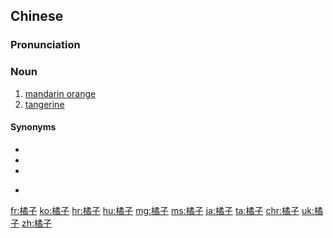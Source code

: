 ==Chinese==
{{zh-forms|alt=桔子}}

===Pronunciation===
{{zh-pron
|m=júzi
|ma=zh-júzi.ogg
|c=gwat1 zi2
|cat=n
}}

===Noun===
{{zh-noun}}

# [[mandarin orange]]
# [[tangerine]]

====Synonyms====
* {{zh-l|柑子}}
* {{zh-l|蜜柑}}
* {{zh-l|甌柑}}
* {{qualifier|Min Nan}} {{zh-l|柑仔|[[kam-á]]}}

[[fr:橘子]]
[[ko:橘子]]
[[hr:橘子]]
[[hu:橘子]]
[[mg:橘子]]
[[ms:橘子]]
[[ja:橘子]]
[[ta:橘子]]
[[chr:橘子]]
[[uk:橘子]]
[[zh:橘子]]